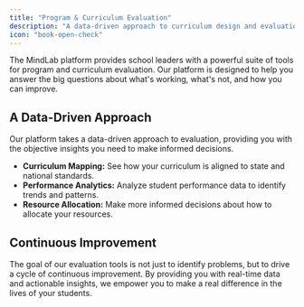```yaml
---
title: "Program & Curriculum Evaluation"
description: "A data-driven approach to curriculum design and evaluation."
icon: "book-open-check"
---
```


The MindLab platform provides school leaders with a powerful suite of tools for program and curriculum evaluation. Our platform is designed to help you answer the big questions about what's working, what's not, and how you can improve.

## A Data-Driven Approach

Our platform takes a data-driven approach to evaluation, providing you with the objective insights you need to make informed decisions.

-   **Curriculum Mapping:** See how your curriculum is aligned to state and national standards.
-   **Performance Analytics:** Analyze student performance data to identify trends and patterns.
-   **Resource Allocation:** Make more informed decisions about how to allocate your resources.

## Continuous Improvement

The goal of our evaluation tools is not just to identify problems, but to drive a cycle of continuous improvement. By providing you with real-time data and actionable insights, we empower you to make a real difference in the lives of your students.